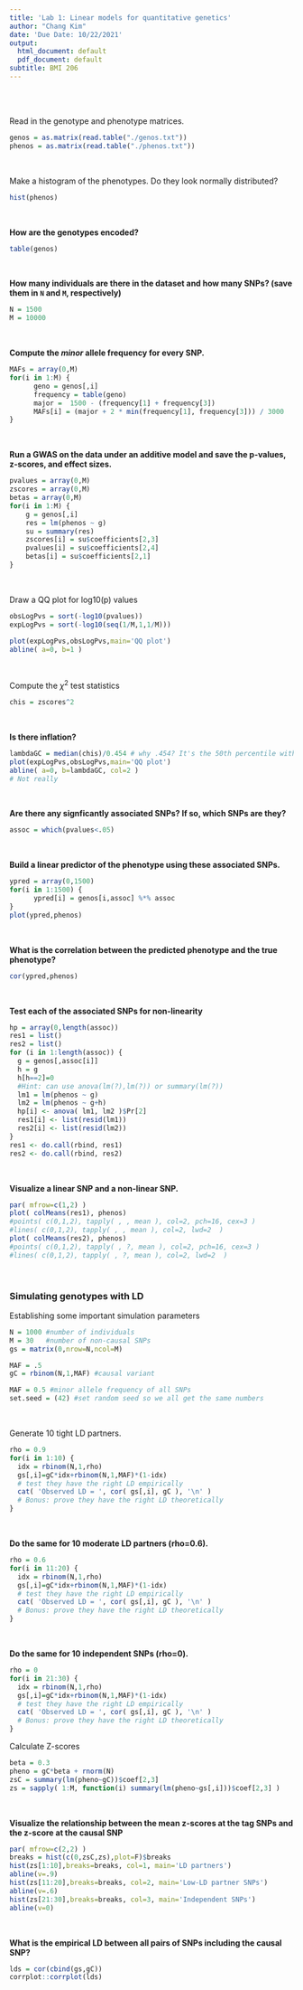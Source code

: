 ```yaml
---
title: 'Lab 1: Linear models for quantitative genetics'
author: "Chang Kim"
date: 'Due Date: 10/22/2021'
output:
  html_document: default
  pdf_document: default
subtitle: BMI 206
---
```

<br>
<br>

Read in the genotype and phenotype matrices. 
```r
genos = as.matrix(read.table("./genos.txt"))
phenos = as.matrix(read.table("./phenos.txt"))
```
<br>

Make a histogram of the phenotypes. Do they look normally distributed?

```r
hist(phenos)
```
<br>

__How are the genotypes encoded?__
```r
table(genos)
```
<br>

__How many individuals are there in the dataset and how many SNPs? (save them in `N` and `M`, respectively)__
```r
N = 1500
M = 10000
```

<br>

__Compute the *minor* allele frequency for every SNP.__
```r
MAFs = array(0,M)
for(i in 1:M) {
      geno = genos[,i]
      frequency = table(geno)
      major =  1500 - (frequency[1] + frequency[3])
      MAFs[i] = (major + 2 * min(frequency[1], frequency[3])) / 3000
}
```
<br>

__Run a GWAS on the data under an additive model and save the p-values, z-scores, and effect sizes.__
```r
pvalues = array(0,M)
zscores = array(0,M)
betas = array(0,M)
for(i in 1:M) {
	g = genos[,i]
	res = lm(phenos ~ g)
	su = summary(res)
	zscores[i] = su$coefficients[2,3]
	pvalues[i] = su$coefficients[2,4]
	betas[i] = su$coefficients[2,1]
}
```
<br>

Draw a QQ plot for log10(p) values
```r
obsLogPvs = sort(-log10(pvalues))
expLogPvs = sort(-log10(seq(1/M,1,1/M)))

plot(expLogPvs,obsLogPvs,main='QQ plot')
abline( a=0, b=1 )
```
<br>

Compute the $\chi^2$ test statistics
```r
chis = zscores^2
```
<br>

__Is there inflation?__
```r
lambdaGC = median(chis)/0.454 # why .454? It's the 50th percentile with 1 degree of freedom b/c max(MAFs) = .5
plot(expLogPvs,obsLogPvs,main='QQ plot')
abline( a=0, b=lambdaGC, col=2 )
# Not really
```
<br>

__Are there any signficantly associated SNPs? If so, which SNPs are they?__
```r
assoc = which(pvalues<.05)
```
<br>

__Build a linear predictor of the phenotype using these associated SNPs.__
```r
ypred = array(0,1500)
for(i in 1:1500) {
      ypred[i] = genos[i,assoc] %*% assoc
}
plot(ypred,phenos)
```
<br>

__What is the correlation between the predicted phenotype and the true phenotype?__
```r
cor(ypred,phenos)
```
<br>

__Test each of the associated SNPs for non-linearity__
```r
hp = array(0,length(assoc))
res1 = list()
res2 = list()
for (i in 1:length(assoc)) {
  g = genos[,assoc[i]]
  h = g
  h[h==2]=0
  #Hint: can use anova(lm(?),lm(?)) or summary(lm(?))
  lm1 = lm(phenos ~ g)
  lm2 = lm(phenos ~ g+h)
  hp[i] <- anova( lm1, lm2 )$Pr[2] 
  res1[i] <- list(resid(lm1))
  res2[i] <- list(resid(lm2))
}
res1 <- do.call(rbind, res1)
res2 <- do.call(rbind, res2)
```
<br>

__Visualize a linear SNP and a non-linear SNP.__
```r
par( mfrow=c(1,2) )
plot( colMeans(res1), phenos)
#points( c(0,1,2), tapply( , , mean ), col=2, pch=16, cex=3 )
#lines( c(0,1,2), tapply( , , mean ), col=2, lwd=2  )
plot( colMeans(res2), phenos)
#points( c(0,1,2), tapply( , ?, mean ), col=2, pch=16, cex=3 )
#lines( c(0,1,2), tapply( , ?, mean ), col=2, lwd=2  )
```
<br>

### Simulating genotypes with LD

Establishing some important simulation parameters
```r
N = 1000 #number of individuals
M = 30   #number of non-causal SNPs
gs = matrix(0,nrow=N,ncol=M)

MAF = .5
gC = rbinom(N,1,MAF) #causal variant

MAF = 0.5 #minor allele frequency of all SNPs
set.seed = (42) #set random seed so we all get the same numbers
```
<br>

Generate 10 tight LD partners.
```r
rho = 0.9
for(i in 1:10) {
  idx = rbinom(N,1,rho)
  gs[,i]=gC*idx+rbinom(N,1,MAF)*(1-idx)
  # test they have the right LD empirically
  cat( 'Observed LD = ', cor( gs[,i], gC ), '\n' )
  # Bonus: prove they have the right LD theoretically
}
```
<br>

__Do the same for 10 moderate LD partners (rho=0.6).__
```r
rho = 0.6
for(i in 11:20) {
  idx = rbinom(N,1,rho)
  gs[,i]=gC*idx+rbinom(N,1,MAF)*(1-idx)
  # test they have the right LD empirically
  cat( 'Observed LD = ', cor( gs[,i], gC ), '\n' )
  # Bonus: prove they have the right LD theoretically
}
```
<br>

__Do the same for 10 independent SNPs (rho=0).__
```r
rho = 0
for(i in 21:30) {
  idx = rbinom(N,1,rho)
  gs[,i]=gC*idx+rbinom(N,1,MAF)*(1-idx)
  # test they have the right LD empirically
  cat( 'Observed LD = ', cor( gs[,i], gC ), '\n' )
  # Bonus: prove they have the right LD theoretically
}
```

Calculate Z-scores
```r
beta = 0.3
pheno = gC*beta + rnorm(N)
zsC = summary(lm(pheno~gC))$coef[2,3]
zs = sapply( 1:M, function(i) summary(lm(pheno~gs[,i]))$coef[2,3] )
```
<br>

__Visualize the relationship between the mean z-scores at the tag SNPs and the z-score at the causal SNP__
```r
par( mfrow=c(2,2) )
breaks = hist(c(0,zsC,zs),plot=F)$breaks
hist(zs[1:10],breaks=breaks, col=1, main='LD partners')
abline(v=.9)
hist(zs[11:20],breaks=breaks, col=2, main='Low-LD partner SNPs')
abline(v=.6)
hist(zs[21:30],breaks=breaks, col=3, main='Independent SNPs')
abline(v=0)
```
<br>

__What is the empirical LD between all pairs of SNPs including the causal SNP?__
```r
lds = cor(cbind(gs,gC))
corrplot::corrplot(lds)
```
<br>
